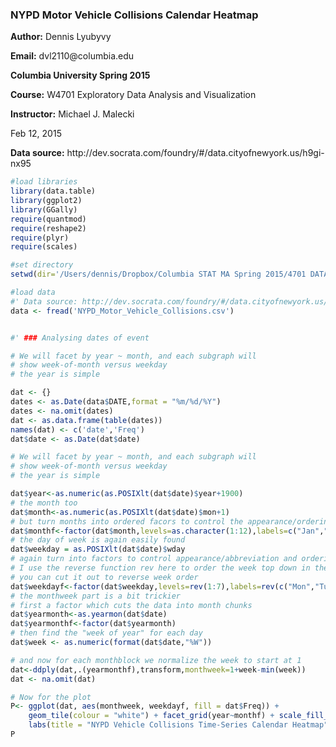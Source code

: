 ### NYPD Motor Vehicle Collisions Calendar Heatmap

**Author:** Dennis Lyubyvy

**Email:** dvl2110@columbia.edu

**Columbia University Spring 2015**

**Course:** W4701 Exploratory Data Analysis and Visualization

**Instructor:** Michael J. Malecki

Feb 12, 2015

**Data source:** http://dev.socrata.com/foundry/#/data.cityofnewyork.us/h9gi-nx95

``` r
#load libraries
library(data.table)
library(ggplot2)
library(GGally)
require(quantmod)
require(reshape2)
require(plyr)
require(scales)

#set directory
setwd(dir='/Users/dennis/Dropbox/Columbia STAT MA Spring 2015/4701 DATA VIZ/Homeworks/NYPD/')

#load data 
#' Data source: http://dev.socrata.com/foundry/#/data.cityofnewyork.us/h9gi-nx95
data <- fread('NYPD_Motor_Vehicle_Collisions.csv')


#' ### Analysing dates of event

# We will facet by year ~ month, and each subgraph will
# show week-of-month versus weekday
# the year is simple

dat <- {}
dates <- as.Date(data$DATE,format = "%m/%d/%Y")
dates <- na.omit(dates)
dat <- as.data.frame(table(dates))
names(dat) <- c('date','Freq')
dat$date <- as.Date(dat$date)

# We will facet by year ~ month, and each subgraph will
# show week-of-month versus weekday
# the year is simple

dat$year<-as.numeric(as.POSIXlt(dat$date)$year+1900)
# the month too 
dat$month<-as.numeric(as.POSIXlt(dat$date)$mon+1)
# but turn months into ordered facors to control the appearance/ordering in the presentation
dat$monthf<-factor(dat$month,levels=as.character(1:12),labels=c("Jan","Feb","Mar","Apr","May","Jun","Jul","Aug","Sep","Oct","Nov","Dec"),ordered=TRUE)
# the day of week is again easily found
dat$weekday = as.POSIXlt(dat$date)$wday
# again turn into factors to control appearance/abbreviation and ordering
# I use the reverse function rev here to order the week top down in the graph
# you can cut it out to reverse week order
dat$weekdayf<-factor(dat$weekday,levels=rev(1:7),labels=rev(c("Mon","Tue","Wed","Thu","Fri","Sat","Sun")),ordered=TRUE)
# the monthweek part is a bit trickier 
# first a factor which cuts the data into month chunks
dat$yearmonth<-as.yearmon(dat$date)
dat$yearmonthf<-factor(dat$yearmonth)
# then find the "week of year" for each day
dat$week <- as.numeric(format(dat$date,"%W"))

# and now for each monthblock we normalize the week to start at 1 
dat<-ddply(dat,.(yearmonthf),transform,monthweek=1+week-min(week))
dat <- na.omit(dat)

# Now for the plot
P<- ggplot(dat, aes(monthweek, weekdayf, fill = dat$Freq)) + 
    geom_tile(colour = "white") + facet_grid(year~monthf) + scale_fill_gradient(low="red", high="yellow") +
    labs(title = "NYPD Vehicle Collisions Time-Series Calendar Heatmap") +  xlab("Week of Month") + ylab(" ")
P
```